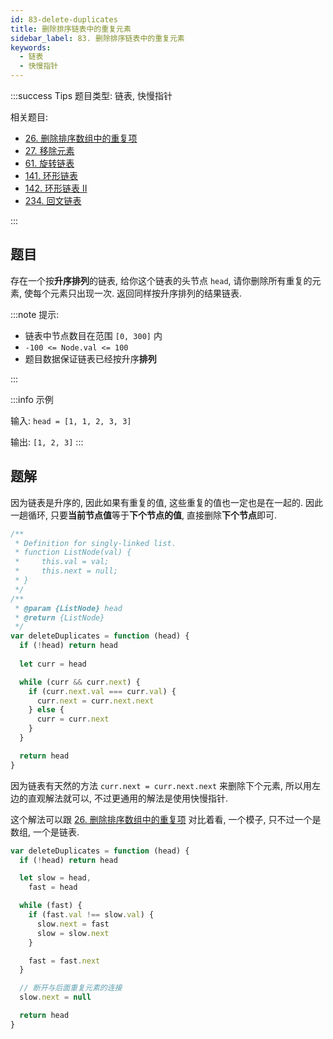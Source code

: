 ```yaml
---
id: 83-delete-duplicates
title: 删除排序链表中的重复元素
sidebar_label: 83. 删除排序链表中的重复元素
keywords:
  - 链表
  - 快慢指针
---
```


:::success Tips
题目类型: 链表, 快慢指针

相关题目:

- [26. 删除排序数组中的重复项](/leetcode/easy/26-remove-duplicates)
- [27. 移除元素](/leetcode/easy/27-remove-element)
- [61. 旋转链表](/leetcode/medium/61-rotate-right)
- [141. 环形链表](/leetcode/easy/141-has-cycle)
- [142. 环形链表 II](/leetcode/medium/142-detect-cycle)
- [234. 回文链表](/leetcode/easy/234-is-palindrome)

:::

## 题目

存在一个按**升序排列**的链表, 给你这个链表的头节点 `head`, 请你删除所有重复的元素, 使每个元素只出现一次. 返回同样按升序排列的结果链表.

:::note 提示:

- 链表中节点数目在范围 `[0, 300]` 内
- `-100 <= Node.val <= 100`
- 题目数据保证链表已经按升序**排列**

:::

:::info 示例

输入: `head = [1, 1, 2, 3, 3]`

输出: `[1, 2, 3]`
:::

## 题解


<Tabs>
  <TabItem value="JavaScript - 直观解法" label="JavaScript - 直观解法">

因为链表是升序的, 因此如果有重复的值, 这些重复的值也一定也是在一起的. 因此一趟循环, 只要**当前节点值**等于**下个节点的值**, 直接删除**下个节点**即可.

```ts
/**
 * Definition for singly-linked list.
 * function ListNode(val) {
 *     this.val = val;
 *     this.next = null;
 * }
 */
/**
 * @param {ListNode} head
 * @return {ListNode}
 */
var deleteDuplicates = function (head) {
  if (!head) return head
  
  let curr = head

  while (curr && curr.next) {
    if (curr.next.val === curr.val) {
      curr.next = curr.next.next
    } else {
      curr = curr.next
    }
  }

  return head
}
```

</TabItem>
<TabItem value="JavaScript - 双指针" label="JavaScript - 双指针" default>

因为链表有天然的方法 `curr.next = curr.next.next` 来删除下个元素, 所以用左边的直观解法就可以, 不过更通用的解法是使用快慢指针.

这个解法可以跟 [26. 删除排序数组中的重复项](/leetcode/easy/26-remove-duplicates) 对比着看, 一个模子, 只不过一个是数组, 一个是链表.

```ts
var deleteDuplicates = function (head) {
  if (!head) return head

  let slow = head,
    fast = head

  while (fast) {
    if (fast.val !== slow.val) {
      slow.next = fast
      slow = slow.next
    }

    fast = fast.next
  }

  // 断开与后面重复元素的连接
  slow.next = null

  return head
}
```

</TabItem>
</Tabs>
